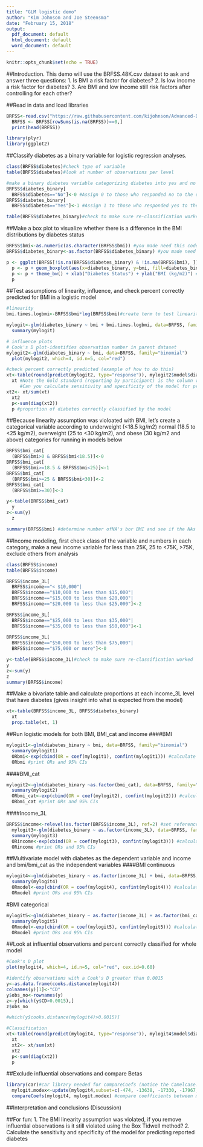 ---
title: "GLM logistic demo"
author: "Kim Johnson and Joe Steensma"
date: "February 15, 2018"
output:
  pdf_document: default
  html_document: default
  word_document: default
---

```{r setup, include=FALSE}
knitr::opts_chunk$set(echo = TRUE)
```
##Introduction. This demo will use the BRFSS.48K.csv dataset to ask and answer three questions:
1. Is BMI a risk factor for diabetes?
2. Is low income a risk factor for diabetes?
3. Are BMI and low income still risk factors after controlling for each other?

##Read in data and load libraries
```{r, echo=TRUE}
BRFSS<-read.csv("https://raw.githubusercontent.com/kijohnson/Advanced-Data-Analysis/master/Class%204%20Data%20Visualization/dat/BRFSS.48K.csv", header=TRUE, sep=",", na.strings=FALSE)
  BRFSS <- BRFSS[rowSums(is.na(BRFSS))==0,]
  print(head(BRFSS))

library(plyr)
library(ggplot2)
```

##Classify diabetes as a binary variable for logistic regression analyses.
```{r}
class(BRFSS$diabetes)#check type of variable
table(BRFSS$diabetes)#look at number of observations per level

#make a binary diabetes variable categorizing diabetes into yes and no and excluding individuals with other responses.
BRFSS$diabetes_binary[
  BRFSS$diabetes=="No"]<-0 #Assign 0 to those who responded no to the diabetes question
BRFSS$diabetes_binary[
  BRFSS$diabetes=="Yes"]<-1 #Assign 1 to those who responded yes to the diabetes question

table(BRFSS$diabetes_binary)#check to make sure re-classification worked
```

##Make a box plot to visualize whether there is a difference in the BMI distributions by diabetes status 
```{r}
BRFSS$bmi<-as.numeric(as.character(BRFSS$bmi)) #you made need this code
BRFSS$diabetes_binary<-as.factor(BRFSS$diabetes_binary) #you made need this code

p <- ggplot(BRFSS[!is.na(BRFSS$diabetes_binary) & !is.na(BRFSS$bmi), ]) #plot and exclude NA's
  p <- p + geom_boxplot(aes(x=diabetes_binary, y=bmi, fill=diabetes_binary)) #color the boxes with fill
  p <- p + theme_bw() + xlab("Diabetes Status") + ylab("BMI (kg/m2)") #add labels to axes
  p
```
##Test assumptions of linearity, influence, and check percent correctly predicted for BMI in a logistic model
```{r}
#linearity
bmi.times.logbmi<-BRFSS$bmi*log(BRFSS$bmi)#create term to test linearity

mylogit<-glm(diabetes_binary ~ bmi + bmi.times.logbmi, data=BRFSS, family="binomial") #Box Tidwell technique, test the assumption of linearity
  summary(mylogit)
```


```{r}
# influence plots
# Cook's D plot-identifies observation number in parent dataset
mylogit2<-glm(diabetes_binary ~ bmi, data=BRFSS, family="binomial") 
  plot(mylogit2, which=4, id.n=5, col="red") 
```


```{r}
#check percent correctly predicted (example of how to do this)
xt<-table(round(predict(mylogit2, type="response")), mylogit2$model$diabetes_binary) 
  xt #Note the Gold standard (reporting by participant) is the column variable and the model prediction is the row variable. 
     #Can you calculate sensitivity and specificity of the model for predicting diabetes?
xt2<- xt/sum(xt)
  xt2
  p<-sum(diag(xt2))
  p #proportion of diabetes correctly classified by the model
```

##Because linearity assumption was violoated with BMI, let's create a categorical variable according to underweight (<18.5 kg/m2) normal (18.5 to <25 kg/m2), overweight (25 to <30 kg/m2), and obese (30 kg/m2 and above) categories for running in models below
```{r}
BRFSS$bmi_cat[
  (BRFSS$bmi>0 & BRFSS$bmi<18.5)]<-0
BRFSS$bmi_cat[
  (BRFSS$bmi>=18.5 & BRFSS$bmi<25)]<-1
BRFSS$bmi_cat[
  (BRFSS$bmi>=25 & BRFSS$bmi<30)]<-2
BRFSS$bmi_cat[
  (BRFSS$bmi>=30)]<-3

y<-table(BRFSS$bmi_cat)
  y
z<-sum(y)
  z

summary(BRFSS$bmi) #determine number ofNA's bor BMI and see if the NAs plus z add up to the total number of obervations
```

##Income modeling, first check class of the variable and numbers in each category, make a new income variable for less than 25K, 25 to <75K, >75K, exclude others from analysis
```{r}
class(BRFSS$income)
table(BRFSS$income)

BRFSS$income_3L[
  BRFSS$income=="< $10,000"|
  BRFSS$income=="$10,000 to less than $15,000"|
  BRFSS$income=="$15,000 to less than $20,000"|
  BRFSS$income=="$20,000 to less than $25,000"]<-2

BRFSS$income_3L[
  BRFSS$income=="$25,000 to less than $35,000"|
  BRFSS$income=="$35,000 to less than $50,000"]<-1
 
BRFSS$income_3L[
  BRFSS$income=="$50,000 to less than $75,000"|
  BRFSS$income=="$75,000 or more"]<-0

y<-table(BRFSS$income_3L)#check to make sure re-classification worked
y
z<-sum(y)
z
summary(BRFSS$income)
```

##Make a bivariate table and calculate proportions at each income_3L level that have diabetes (gives insight into what is expected from the model)
```{r}
xt<-table(BRFSS$income_3L, BRFSS$diabetes_binary) 
  xt
  prop.table(xt, 1)
```

##Run logistic models for both BMI, BMI_cat and income
####BMI
```{r}
mylogit1<-glm(diabetes_binary ~ bmi, data=BRFSS, family="binomial")
  summary(mylogit1)
  ORbmi<-exp(cbind(OR = coef(mylogit1), confint(mylogit1))) #calculate ORs and 95% CIs
  ORbmi #print ORs and 95% CIs
```

####BMI_cat
```{r}
mylogit2<-glm(diabetes_binary ~as.factor(bmi_cat), data=BRFSS, family="binomial")
  summary(mylogit2)
  ORbmi_cat<-exp(cbind(OR = coef(mylogit2), confint(mylogit2))) #calculate ORs and 95% CIs
  ORbmi_cat #print ORs and 95% CIs
```

####Income_3L
```{r}
BRFSS$income<-relevel(as.factor(BRFSS$income_3L), ref=2) #set reference at 2
  mylogit3<-glm(diabetes_binary ~ as.factor(income_3L), data=BRFSS, family="binomial")
  summary(mylogit3)
  ORincome<-exp(cbind(OR = coef(mylogit3), confint(mylogit3))) #calculate ORs and 95% CIs
  ORincome #print ORs and 95% CIs
```

##Multivariate model with diabetes as the dependent variable and income and bmi/bmi_cat as the independent variables
####BMI continuous
```{r}
mylogit4<-glm(diabetes_binary ~ as.factor(income_3L) + bmi, data=BRFSS, family="binomial")
  summary(mylogit4)
  ORmodel<-exp(cbind(OR = coef(mylogit4), confint(mylogit4))) #calculate ORs and 95% CIs
  ORmodel #print ORs and 95% CIs
```

#BMI categorical
```{r}
mylogit5<-glm(diabetes_binary ~ as.factor(income_3L) + as.factor(bmi_cat), data=BRFSS, family="binomial")
  summary(mylogit5)
  ORmodel<-exp(cbind(OR = coef(mylogit5), confint(mylogit5))) #calculate ORs and 95% CIs
  ORmodel #print ORs and 95% CIs
```

##Look at influential observations and percent correctly classified for whole model
```{r}
#Cook's D plot
plot(mylogit4, which=4, id.n=5, col="red", cex.id=0.60) 

#identify observations with a Cook's D greater than 0.0015 
y<-as.data.frame(cooks.distance(mylogit4))
colnames(y)[1]<-"CD"
y$obs_no<-rownames(y)
z<-y[which(y$CD>0.0015),]
z$obs_no

#which(y$cooks.distance(mylogit4)>0.0015)]

#Classification
xt<-table(round(predict(mylogit4, type="response")), mylogit4$model$diabetes_binary)
  xt
  xt2<- xt/sum(xt)
  xt2
  p<-sum(diag(xt2))
  p
```

##Exclude influential observations and compare Betas
```{r}
library(car)#car library needed for compareCoefs (notice the Camelcase!)
  mylogit.modex<-update(mylogit4,subset=c(-474, -13638, -17330, -17967, -21625, -25898, -27151, -38567, -42674))#dropping obs with CD>0.0015
  compareCoefs(mylogit4, mylogit.modex) #compare coefficients between models with and without influential         observations
```

##Interpretation and conclusions (Discussion)

##For fun: 
1. The BMI linearity assumption was violated, if you remove influential observations is it still violated using the Box Tidwell method?
2. Calculate the sensitivity and specificity of the model for predicting reported diabetes
